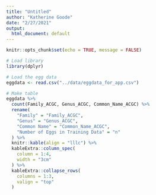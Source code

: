 ```yaml
---
title: "Untitled"
author: "Katherine Goode"
date: "2/27/2021"
output:
  html_document: default
---
```


```r
knitr::opts_chunk$set(echo = TRUE, message = FALSE)
```

```r
# Load library
library(dplyr)

# Load the egg data
eggdata <- read.csv("../data/eggdata_for_app.csv")

# Make table
eggdata %>% 
  count(Family_ACGC, Genus_ACGC, Common_Name_ACGC) %>% 
  rename(
    "Family" = "Family_ACGC",
    "Genus" = "Genus_ACGC",
    "Common Name" = "Common_Name_ACGC",
    "Number of Eggs in Training Data" = "n"
  ) %>%
  knitr::kable(align = "lllc") %>%
  kableExtra::column_spec(
    column = 1:4, 
    width = "3cm"
  ) %>%
  kableExtra::collapse_rows(
    columns = 1:3, 
    valign = "top"
  )
```

<br>
<br>

